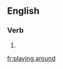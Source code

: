 ==English==

===Verb===
{{head|en|head=[[playing]] [[around]]}}

# {{present participle of|play around|lang=en}}

[[fr:playing around]]